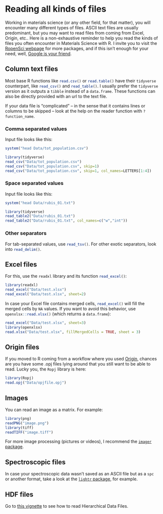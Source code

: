 # Reading all kinds of files

Working in materials science (or any other field, for that matter), you will encounter many different types of files. ASCII text files are usually predominant, but you may want to read files from coming from Excel, Origin, etc..
Here is a non-exhaustive reminder to help you read the kinds of files you often encounter in Materials Science with R. I invite you to visit the [RopenSci webpage](https://ropensci.org/) for more packages, and if this isn't enough for your need, well, [Google is your friend](http://letmegooglethat.com/?q=r+read+my+file+type).

## Column text files

Most base R functions like `read.csv()`{.R} or `read.table()`{.R} have their `tidyverse` counterpart, like `read_csv()`{.R} and `read_table()`{.R}. I usually prefer the `tidyverse` version as it outputs a `tibble` instead of a `data.frame`. These functions can also be directly provided with an url to the text file.

If your data file is "complicated" -- in the sense that it contains lines or columns to be skipped -- look at the help on the reader function with `?function_name`.

### Comma separated values

Input file looks like this:
```r
system("head Data/tot_population.csv")
```

```r
library(tidyverse)
read_csv("Data/tot_population.csv")
read_csv("Data/tot_population.csv", skip=1)
read_csv("Data/tot_population.csv", skip=1, col_names=LETTERS[1:4])
```

### Space separated values

Input file looks like this:
```r
system("head Data/rubis_01.txt")
```

```r
library(tidyverse)
read_table2("Data/rubis_01.txt")
read_table2("Data/rubis_01.txt", col_names=c("w","int"))
```


### Other separators

For tab-separated values, use `read_tsv()`{.R}. For other exotic separators, look into `read_delim()`{.R}.


## Excel files

For this, use the `readxl` library and its function `read_excel()`{.R}:

```r
library(readxl)
read_excel("Data/test.xlsx")
read_excel("Data/test.xlsx", sheet=2)
```

In case your Excel file contains merged cells, `read_excel()`{.R} will fill the merged cells by `NA` values. If you want to avoid this behavior, use `openxlsx::read.xlsx()`{.R} (which returns a `data.frame`):

```r
read_excel("Data/test.xlsx", sheet=3)
library(openxlsx)
read.xlsx("Data/test.xlsx", fillMergedCells = TRUE, sheet = 3)
```


## Origin files

If you moved to R coming from a workflow where you used [Origin](https://www.originlab.com/origin), chances are you have some .opj files lying around that you still want to be able to read. Lucky you, the `Ropj` library is here:

```r
library(Ropj)
read.opj("Data/opjfile.opj")
```

## Images

You can read an image as a matrix. For example:

```r
library(png)
readPNG("image.png")
library(tiff)
readTIFF("image.tiff")
```

For more image processing (pictures or videos), I recommend the [`imager` package](https://dahtah.github.io/imager/imager.html).


## Spectroscopic files

In case your spectroscopic data wasn't saved as an ASCII file but as a `spc` or another format, take a look at the [`lightr` package](https://docs.ropensci.org/lightr/), for example.


## HDF files

Go to [this vignette](https://www.bioconductor.org/packages/release/bioc/vignettes/rhdf5/inst/doc/rhdf5.html) to see how to read Hierarchical Data Files.






